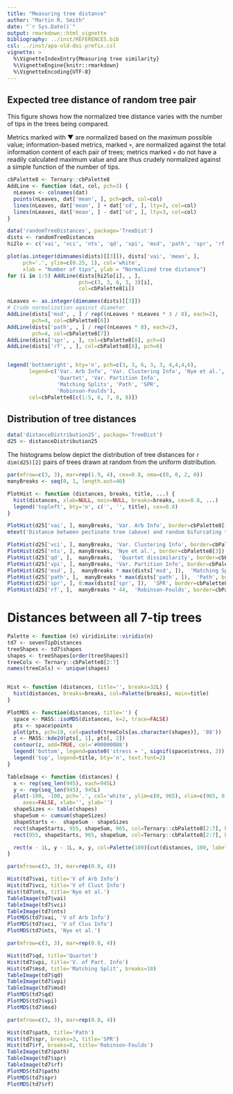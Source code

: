 ```yaml
---
title: "Measuring tree distance"
author: "Martin R. Smith"
date: "`r Sys.Date()`"
output: rmarkdown::html_vignette
bibliography: ../inst/REFERENCES.bib
csl: ../inst/apa-old-doi-prefix.csl
vignette: >
  %\VignetteIndexEntry{Measuring tree similarity}
  %\VignetteEngine{knitr::rmarkdown}
  %\VignetteEncoding{UTF-8}
---
```


## Expected tree distance of random tree pair

This figure shows how the normalized tree distance varies with the number of 
tips in the trees being compared.

Metrics marked with &#9660; are normalized based on the maximum possible value;
information-based metrics, marked `+`, are normalized against the total 
information content of each pair of trees; metrics marked `×` do not have a 
readily calculated maximum value and are thus crudely normalized against a 
simple function of the number of tips.

```R
cbPalette8 <- Ternary::cbPalette8
AddLine <- function (dat, col, pch=3) {
  nLeaves <- colnames(dat)
  points(nLeaves, dat['mean', ], pch=pch, col=col)
  lines(nLeaves, dat['mean', ] + dat['sd', ], lty=3, col=col)
  lines(nLeaves, dat['mean', ] - dat['sd', ], lty=3, col=col)
}

data('randomTreeDistances', package='TreeDist')
dists <- randomTreeDistances
hi2lo <- c('vai', 'vci', 'nts', 'qd', 'vpi', 'msd', 'path', 'spr', 'rf')

plot(as.integer(dimnames(dists)[[3]]), dists['vai', 'mean', ],
     pch='.', ylim=c(0.25, 1), col='white',
     xlab = "Number of tips", ylab = "Normalized tree distance")
for (i in 1:5) AddLine(dists[hi2lo[i], , ], 
                       pch=c(3, 3, 6, 3, 3)[i],
                       col=cbPalette8[i])

nLeaves <- as.integer(dimnames(dists)[[3]])
# Crude normalization against diameter
AddLine(dists['msd', , ] / rep((nLeaves * nLeaves * 3 / 8), each=2), 
        pch=4, col=cbPalette8[6])
AddLine(dists['path', , ] / rep((nLeaves * 8), each=2),
        pch=4, col=cbPalette8[7])
AddLine(dists['spr', , ], col=cbPalette8[8], pch=4)
AddLine(dists['rf', , ], col=cbPalette8[8], pch=6)


legend('bottomright', bty='n', pch=c(3, 3, 6, 3, 3, 4,4,4,6), 
       legend=c('Var. Arb Info', 'Var. Clustering Info', 'Nye et al.',
                'Quartet', 'Var. Partition Info',
                'Matching Splits', 'Path', 'SPR',
                'Robinson-Foulds'), 
       col=cbPalette8[c(1:5, 6, 7, 8, 8)])
```


## Distribution of tree distances

```r
data('distanceDistribution25', package='TreeDist')
d25 <- distanceDistribution25
```

The histograms below depict the distribution of tree distances for `r dim(d25)[2]`
pairs of trees drawn at random from the uniform distribution.

```R
par(mfrow=c(3, 3), mar=rep(1.9, 4), cex=0.8, oma=c(0, 0, 2, 0))
manyBreaks <- seq(0, 1, length.out=40)

PlotHist <- function (distances, breaks, title, ...) {
  hist(distances, xlab=NULL, main=NULL, breaks=breaks, cex=0.8, ...)
  legend('topleft', bty='n', c('', '', title), cex=0.8)
}

PlotHist(d25['vai', ], manyBreaks, 'Var. Arb Info', border=cbPalette8[1])
mtext('Distance between pectinate tree (above) and random bifurcating trees', outer=TRUE, cex=0.8)

PlotHist(d25['vci', ], manyBreaks, 'Var. Clustering Info', border=cbPalette8[2])
PlotHist(d25['nts', ], manyBreaks, 'Nye et al.', border=cbPalette8[3])
PlotHist(d25['qd', ],  manyBreaks,  'Quartet dissimilarity', border=cbPalette8[4])
PlotHist(d25['vpi', ], manyBreaks, 'Var. Partition Info', border=cbPalette8[5])
PlotHist(d25['msd', ],  manyBreaks * max(dists['msd', ]),  'Matching Splits', border=cbPalette8[6])
PlotHist(d25['path', ],  manyBreaks * max(dists['path', ]),  'Path', border=cbPalette8[7])
PlotHist(d25['spr', ], 0:max(dists['spr', ]),  'SPR', border=cbPalette8[8])
PlotHist(d25['rf', ],  manyBreaks * 44,  'Robinson-Foulds', border=cbPalette8[8])

```

# Distances between all 7-tip trees 

```r
Palette <- function (n) viridisLite::viridis(n)
td7 <- sevenTipDistances
treeShapes <- td7$shapes
shapes <- treeShapes[order(treeShapes)]
treeCols <- Ternary::cbPalette8[2:7]
names(treeCols) <- unique(shapes)


Hist <- function (distances, title='', breaks=32L) {
  hist(distances, breaks=breaks, col=Palette(breaks), main=title)
}

PlotMDS <- function(distances, title='') {
  space <- MASS::isoMDS(distances, k=2, trace=FALSE)
  pts <- space$points
  plot(pts, pch=19, col=paste0(treeCols[as.character(shapes)], '88'))
  z <- MASS::kde2d(pts[, 1], pts[, 2])
  contour(z, add=TRUE, col='#00000088')
  legend('bottom', legend=paste0('stress = ', signif(space$stress, 3)), bty='n')
  legend('top', legend=title, bty='n', text.font=2)
}

TableImage <- function (distances) {
  x <- rep(seq_len(945), each=945L)
  y <- rep(seq_len(945), 945L)
  plot(-100, -100, pch='.', col='white', ylim=c(0, 965), xlim=c(965, 0),
     axes=FALSE, xlab='', ylab='')
  shapeSizes <- table(shapes)
  shapeSum <- cumsum(shapeSizes)
  shapeStarts <-  shapeSum - shapeSizes
  rect(shapeStarts, 955, shapeSum, 965, col=Ternary::cbPalette8[2:7], border=NA)
  rect(955, shapeStarts, 965, shapeSum, col=Ternary::cbPalette8[2:7], border=NA)

  rect(x - 1L, y - 1L, x, y, col=Palette(100)[cut(distances, 100, labels=FALSE)], border=NA)
}
```

```r
par(mfrow=c(3, 3), mar=rep(0.8, 4))

Hist(td7$vai, title='V of Arb Info')
Hist(td7$vci, title='V of Clust Info')
Hist(td7$nts, title='Nye et al.')
TableImage(td7$vai)
TableImage(td7$vci)
TableImage(td7$nts)
PlotMDS(td7$vai, 'V of Arb Info')
PlotMDS(td7$vci, 'V of Clus Info')
PlotMDS(td7$nts, 'Nye et al.')

```

```r
par(mfrow=c(3, 3), mar=rep(0.8, 4))

Hist(td7$qd, title='Quartet')
Hist(td7$vpi, title='V. of Part. Info')
Hist(td7$msd, title='Matching Split', breaks=10)
TableImage(td7$qd)
TableImage(td7$vpi)
TableImage(td7$msd)
PlotMDS(td7$qd)
PlotMDS(td7$vpi)
PlotMDS(td7$msd)

```

```r
par(mfrow=c(3, 3), mar=rep(0.8, 4))

Hist(td7$path, title='Path')
Hist(td7$spr, breaks=3, title='SPR')
Hist(td7$rf, breaks=8, title='Robinson-Foulds')
TableImage(td7$path)
TableImage(td7$spr)
TableImage(td7$rf)
PlotMDS(td7$path)
PlotMDS(td7$spr)
PlotMDS(td7$rf)

```
